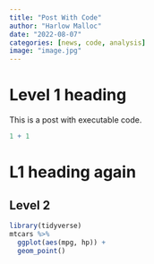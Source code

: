 ```yaml
---
title: "Post With Code"
author: "Harlow Malloc"
date: "2022-08-07"
categories: [news, code, analysis]
image: "image.jpg"
---
```


# Level 1 heading

This is a post with executable code.

```r
1 + 1
```

# L1 heading again

## Level 2

```r
library(tidyverse)
mtcars %>% 
  ggplot(aes(mpg, hp)) +
  geom_point()
```

